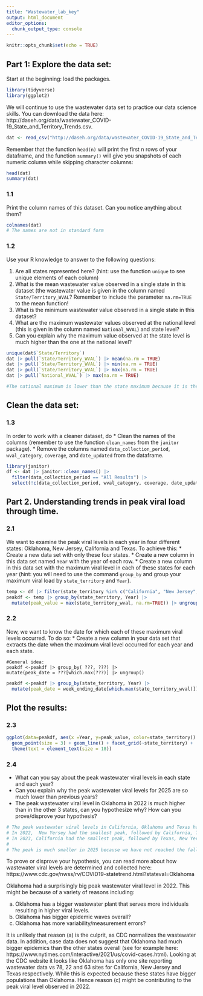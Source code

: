 ```yaml
---
title: "Wastewater_lab_key"
output: html_document
editor_options:
  chunk_output_type: console
---
```


```r
knitr::opts_chunk$set(echo = TRUE)
```
## Part 1: Explore the data set:
Start at the beginning: load the packages.

```r
library(tidyverse)
library(ggplot2)
```



We will continue to use the wastewater data set to practice our data science skills.
You can download the data here:
http://daseh.org/data/wastewater_COVID-19_State_and_Territory_Trends.csv.

```r
dat <- read_csv("http://daseh.org/data/wastewater_COVID-19_State_and_Territory_Trends.csv")
```

<!--```{r, message = FALSE}
dat <- read_csv("https://www.cdc.gov/wcms/vizdata/NCEZID_DIDRI/SC2/nwsssc2stateactivitylevelDL.csv")
head(dat)
```
--> 


Remember that  the function `head(n)` will print the first n rows of your dataframe, and the function `summary()` will give you 
snapshots of each numeric column while skipping character columns:
```r
head(dat)
summary(dat)
```

### 1.1
Print the column names of this dataset. Can you notice anything about them?

```r
colnames(dat)
# The names are not in standard form
```



### 1.2

Use your R knowledge to answer to the following questions:

1. Are all states represented here? (hint: use the function `unique` to see unique elements of each column)
2. What is the mean wastewater value observed in a single state in this dataset (the wastewater value is given in the column named `State/Territory_WVAL`? Remember to include the parameter `na.rm=TRUE` to the mean function!
3. What is the minimum  wastewater value observed in a single state in this dataset?
4. What are the maximum wastewater values observed at the national level (this is given in the column named `National_WVAL`) and state level?
5. Can you explain why the maximum value observed at the state level is much higher than the one at the national level?

```r
unique(dat$`State/Territory`)
dat |> pull(`State/Territory_WVAL`) |> mean(na.rm = TRUE)
dat |> pull(`State/Territory_WVAL`) |> min(na.rm = TRUE)
dat |> pull(`State/Territory_WVAL`) |> max(na.rm = TRUE)
dat |> pull(`National_WVAL`) |> max(na.rm = TRUE)

#The national maximum is lower than the state maximum because it is the average across all states. 
```

## Clean the data set:

### 1.3 
In order to work with a cleaner dataset, do
* Clean the names of the columns (remember to use the function `clean_names` from the `janitor` package).
* Remove the columns named `data_collection_period`, `wval_category`, `coverage`, and `date_updated` from the dataframe. 



```r
library(janitor)
df <- dat |> janitor::clean_names() |> 
  filter(data_collection_period == "All Results") |>
  select(!c(data_collection_period, wval_category, coverage, date_updated))
```

## Part 2. Understanding trends in peak viral load through time.
### 2.1
We want to examine the peak viral levels in each year in four different states: Oklahoma, New Jersey, California and Texas. To achieve this:
* Create a new data set with only these four states.
* Create a new column in this data set named `Year` with the year of each row.
* Create a new column in this data set with the maximum viral level in each of these states for each year (hint: you will need to use the command `group_by` and group your maximum viral load by `state_territory` and `Year`).

```r
temp <- df |> filter(state_territory %in% c("California", "New Jersey", "Oklahoma","Texas")) |> mutate(Year = year(week_ending_date))
peakdf <- temp |> group_by(state_territory, Year) |> 
  mutate(peak_value = max(state_territory_wval, na.rm=TRUE)) |> ungroup()
```

### 2.2
Now, we want to know the date for which each of these maximum viral levels occurred. To do so:
* Create a new column in your data set that extracts the date when the maximum viral level occurred for each year and each state.

```
#General idea:
peakdf <-peakdf |> group_by( ???, ???) |>
mutate(peak_date = ???[which.max(???)] |> ungroup()
```

```r
peakdf <-peakdf |> group_by(state_territory, Year) |> 
  mutate(peak_date = week_ending_date[which.max(state_territory_wval)]) |> ungroup()
```

## Plot the results:
### 2.3
```r
ggplot(data=peakdf, aes(x =Year, y=peak_value, color=state_territory)) + 
  geom_point(size = 3) + geom_line() + facet_grid(~state_territory) +
  theme(text = element_text(size = 18))
```

### 2.4
* What can you say about the peak wastewater viral levels in each state and each year?
* Can you explain why the peak wastewater viral levels for 2025 are so much lower than previous years?
* The peak wastewater viral level in Oklahoma in 2022 is much higher than in the other 3 states, can you hypothesize why? 
How can you prove/disprove your hypothesis?

```r
# The peak wastewater viral levels in California, Oklahoma and Texas have the same pattern: highest in 2022, with a smaller peak in 2023, a rebound in 2024 and the lowest in 2025. 
# In 2022,  New Yersey had the smallest peak, followed by California, Texas and the biggest one is in Oklahoma.
# In 2023, California had the smallest peak, followed by Texas, New Yersey and Oklahoma.
# 
# The peak is much smaller in 2025 because we have not reached the fall/winter season.
```
To prove or disprove your hypothesis, you can read more about how wastewater viral levels are determined and collected here:
https://www.cdc.gov/nwss/rv/COVID19-statetrend.html?stateval=Oklahoma

Oklahoma had a surprisingly big peak wastewater viral level in 2022. This might be because of a variety of reasons including:

 a. Oklahoma has a bigger wastewater plant that serves more individuals resulting in higher viral levels.
 b. Oklahoma has bigger epidemic waves overall? 
 c. Oklahoma has more variability/measurement errors?
 
It is unlikely that reason (a) is the culprit, as CDC normalizes the wastewater data. In addition, case data does not suggest that Oklahoma had much bigger epidemics than the other states overall (see for example here: https://www.nytimes.com/interactive/2021/us/covid-cases.html). Looking at the CDC website it looks like Oklahoma has only one site reporting wastewater data vs 78, 22 and 63 sites for California, New Jersey and Texas respectively. While this is expected because these states have bigger populations than Oklahoma. Hence  reason (c) might be  contributing to the peak viral level observed in 2022. 
